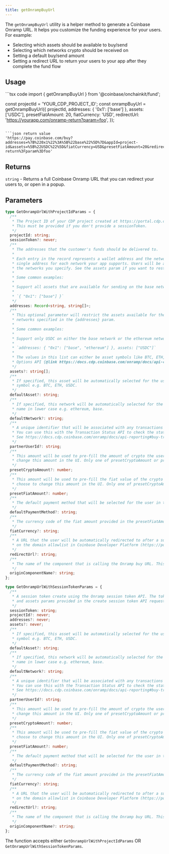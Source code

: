 ```yaml
---
title: getOnrampBuyUrl
---
```


The `getOnrampBuyUrl` utility is a helper method to generate a Coinbase Onramp URL. It helps you customize the funding
experience for your users. For example:

- Selecting which assets should be available to buy/send
- Selecting which networks crypto should be received on
- Setting a default buy/send amount
- Setting a redirect URL to return your users to your app after they complete the fund flow

## Usage

<CodeGroup>
```tsx code
import { getOnrampBuyUrl } from '@coinbase/onchainkit/fund';

const projectId = 'YOUR_CDP_PROJECT_ID';
const onrampBuyUrl = getOnrampBuyUrl({
projectId,
addresses: { '0x1': ['base'] },
assets: ['USDC'],
presetFiatAmount: 20,
fiatCurrency: 'USD',
redirectUrl: 'https://yourapp.com/onramp-return?param=foo',
});

```

```json return value
'https://pay.coinbase.com/buy?addresses=%7B%220x1%22%3A%5B%22base%22%5D%7D&appId=project-id&assets=%5B%22USDC%22%5D&fiatCurrency=USD&presetFiatAmount=20&redirectUrl=https%3A%2F%2Fyourapp.com%2Fonramp-return%3Fparam%3Dfoo'
```

</CodeGroup>

## Returns

`string` - Returns a full Coinbase Onramp URL that you can redirect your users to, or open in a popup.

## Parameters

```typescript
type GetOnrampUrlWithProjectIdParams = {
  /**
   * The Project ID of your CDP project created at https://portal.cdp.coinbase.com/
   * This must be provided if you don't provide a sessionToken.
   */
  projectId: string;
  sessionToken?: never;
  /**
   * The addresses that the customer's funds should be delivered to.
   *
   * Each entry in the record represents a wallet address and the networks it is valid for. There should only be a
   * single address for each network your app supports. Users will be able to buy/send any asset supported by any of
   * the networks you specify. See the assets param if you want to restrict the available assets.
   *
   * Some common examples:
   *
   * Support all assets that are available for sending on the base network, only on the base network:
   *
   * `{ "0x1": ["base"] }`
   */
  addresses: Record<string, string[]>;
  /**
   * This optional parameter will restrict the assets available for the user to buy/send. It acts as a filter on the
   * networks specified in the {addresses} param.
   *
   * Some common examples:
   *
   * Support only USDC on either the base network or the ethereum network:
   *
   * `addresses: { "0x1": ["base", "ethereum"] }, assets: ["USDC"]`
   *
   * The values in this list can either be asset symbols like BTC, ETH, or asset UUIDs that you can get from the Buy
   * Options API {@link https://docs.cdp.coinbase.com/onramp/docs/api-configurations/#buy-options}.
   */
  assets?: string[];
  /**
   * If specified, this asset will be automatically selected for the user in the Onramp UI. Should be a valid asset
   * symbol e.g. BTC, ETH, USDC.
   */
  defaultAsset?: string;
  /**
   * If specified, this network will be automatically selected for the user in the Onramp UI. Should be a valid network
   * name in lower case e.g. ethereum, base.
   */
  defaultNetwork?: string;
  /**
   * A unique identifier that will be associated with any transactions created by the user during their Onramp session.
   * You can use this with the Transaction Status API to check the status of the user's transaction.
   * See https://docs.cdp.coinbase.com/onramp/docs/api-reporting#buy-transaction-status
   */
  partnerUserId?: string;
  /**
   * This amount will be used to pre-fill the amount of crypto the user is buying or sending. The user can choose to
   * change this amount in the UI. Only one of presetCryptoAmount or presetFiatAmount should be provided.
   */
  presetCryptoAmount?: number;
  /**
   * This amount will be used to pre-fill the fiat value of the crypto the user is buying or sending. The user can
   * choose to change this amount in the UI. Only one of presetCryptoAmount or presetFiatAmount should be provided.
   */
  presetFiatAmount?: number;
  /**
   * The default payment method that will be selected for the user in the Onramp UI. Should be one of the payment methods
   */
  defaultPaymentMethod?: string;
  /**
   * The currency code of the fiat amount provided in the presetFiatAmount param e.g. USD, CAD, EUR.
   */
  fiatCurrency?: string;
  /**
   * A URL that the user will be automatically redirected to after a successful buy/send. The domain must match a domain
   * on the domain allowlist in Coinbase Developer Platform (https://portal.cdp.coinbase.com/products/onramp).
   */
  redirectUrl?: string;
  /**
   * The name of the component that is calling the Onramp buy URL. This will be used for analytics.
   */
  originComponentName?: string;
};

type GetOnrampUrlWithSessionTokenParams = {
  /**
   * A session token create using the Onramp session token API. The token will be linked to the project ID, addresses,
   * and assets params provided in the create session token API request.
   */
  sessionToken: string;
  projectId?: never;
  addresses?: never;
  assets?: never;
  /**
   * If specified, this asset will be automatically selected for the user in the Onramp UI. Should be a valid asset
   * symbol e.g. BTC, ETH, USDC.
   */
  defaultAsset?: string;
  /**
   * If specified, this network will be automatically selected for the user in the Onramp UI. Should be a valid network
   * name in lower case e.g. ethereum, base.
   */
  defaultNetwork?: string;
  /**
   * A unique identifier that will be associated with any transactions created by the user during their Onramp session.
   * You can use this with the Transaction Status API to check the status of the user's transaction.
   * See https://docs.cdp.coinbase.com/onramp/docs/api-reporting#buy-transaction-status
   */
  partnerUserId?: string;
  /**
   * This amount will be used to pre-fill the amount of crypto the user is buying or sending. The user can choose to
   * change this amount in the UI. Only one of presetCryptoAmount or presetFiatAmount should be provided.
   */
  presetCryptoAmount?: number;
  /**
   * This amount will be used to pre-fill the fiat value of the crypto the user is buying or sending. The user can
   * choose to change this amount in the UI. Only one of presetCryptoAmount or presetFiatAmount should be provided.
   */
  presetFiatAmount?: number;
  /**
   * The default payment method that will be selected for the user in the Onramp UI. Should be one of the payment methods
   */
  defaultPaymentMethod?: string;
  /**
   * The currency code of the fiat amount provided in the presetFiatAmount param e.g. USD, CAD, EUR.
   */
  fiatCurrency?: string;
  /**
   * A URL that the user will be automatically redirected to after a successful buy/send. The domain must match a domain
   * on the domain allowlist in Coinbase Developer Platform (https://portal.cdp.coinbase.com/products/onramp).
   */
  redirectUrl?: string;
  /**
   * The name of the component that is calling the Onramp buy URL. This will be used for analytics.
   */
  originComponentName?: string;
};
```

The function accepts either `GetOnrampUrlWithProjectIdParams` OR `GetOnrampUrlWithSessionTokenParams`.
